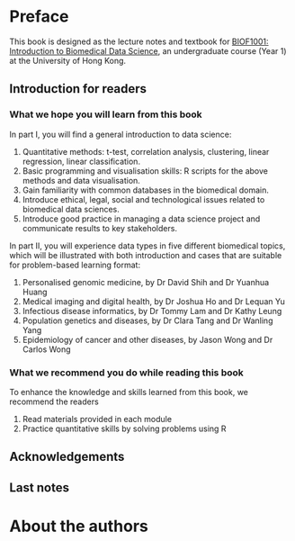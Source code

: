 # Preface {-}

This book is designed as the lecture notes and textbook for 
[BIOF1001: Introduction to Biomedical Data Science](),
an undergraduate course (Year 1) at the University of Hong Kong.

## Introduction for readers {-}

### What we hope you will learn from this book {-}
In part I, you will find a general introduction to data science:

1) Quantitative methods: t-test, correlation analysis, clustering, linear 
   regression, linear classification.
2) Basic programming and visualisation skills: R scripts for the above methods 
   and data visualisation.
3) Gain familiarity with common databases in the biomedical domain. 
4) Introduce ethical, legal, social and technological issues related to 
   biomedical data sciences.
5) Introduce good practice in managing a data science project and communicate 
   results to key stakeholders.

In part II, you will experience data types in five different biomedical topics,
which will be illustrated with both introduction and cases that are suitable for
problem-based learning format:

1) Personalised genomic medicine, by Dr David Shih and Dr Yuanhua Huang
2) Medical imaging and digital health, by Dr Joshua Ho and Dr Lequan Yu
3) Infectious disease informatics, by Dr Tommy Lam and Dr Kathy Leung
4) Population genetics and diseases, by Dr Clara Tang and Dr Wanling Yang
5) Epidemiology of cancer and other diseases, by Jason Wong and Dr Carlos Wong


### What we recommend you do while reading this book {-}
To enhance the knowledge and skills learned from this book, we recommend the
readers

1) Read materials provided in each module
2) Practice quantitative skills by solving problems using R

## Acknowledgements {-}


## Last notes {-}



# About the authors {-}
